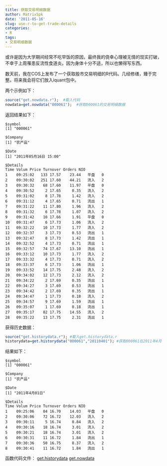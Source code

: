 ```yaml
---
title: 获取交易明细数据
author: MatrixSpk
date: '2011-05-16'
slug: use-r-to-get-trade-details
categories:
- R
tags:
- 交易明细数据
---
```

或许是因为大学期间经常不吃早饭的原因，最终我的侥幸心理被无情的现实打破，不幸于上周罹患反流性食道炎。因为身体十分不适，所以也懒得写东西。

数天前，我在COS上发布了一个获取股市交易明细的R代码。几经修缮，臻于完整。将来我会将它们放入iquant包中。

两个示例如下：

```R
source("get.nowdata.r");  #载入代码
nowdata=get.nowdata("000061");  #获取000061的交易明细数据
```

返回结果如下：

```
$symbol
[1] "000061"

$Company
[1] "农产品"

$Date
[1] "2011年05月16日 15:00"

$Details
Time Volum Price Turnover Orders NIO
1    09:25:02   133 17.57    23.44   平盘   0
2    09:30:02   251 17.60    44.21   流入   2
3    09:30:32    68 17.60    11.97   平盘   0
4    09:30:52     2 17.65     0.35   流入   2
5    09:31:02     8 17.78     1.42   流入   2
6    09:31:12     4 17.65     0.71   流出   1
7    09:31:22    11 17.80     1.96   流入   2
8    09:31:32     6 17.78     1.07   流入   2
9    09:31:42    10 17.66     1.91   平盘   0
10   09:31:47     6 17.73     1.06   流入   2
11   09:32:22    10 17.73     1.77   流入   2
12   09:32:37     3 17.73     0.53   流出   1
13   09:32:47     8 17.73     1.42   流出   1
14   09:32:52     4 17.73     0.71   流出   1
15   09:32:57    74 17.67    13.10   流出   1
16   09:33:12    10 17.73     1.77   流入   2
17   09:33:32     4 17.73     0.71   流入   2
18   09:33:37     6 17.73     1.06   流出   1
19   09:33:52    14 17.75     2.48   流入   2
20   09:34:02    12 17.73     2.12   流入   2
21   09:34:22     2 17.69     0.35   流出   1
22   09:34:27     3 17.69     0.53   流出   1
23   09:34:42     2 17.69     0.35   流出   1
24   09:34:47     1 17.73     0.18   流入   2
25   09:34:57     9 17.69     1.59   流出   1
26   09:35:07     1 17.69     0.18   流出   1
27   09:35:17    82 17.75    14.55   流入   2
28   09:35:22    13 17.75     2.31   流出   1
```

获得历史数据：

```R
source("get.historydata.r"); #载入get.historydata.r
historydata=get.historydata("000061","20110401"); #获取000061在2011年4月1日的交易明细数据
```

结果如下：

```
$symbol
[1] "000061"

$Company
[1] "农产品"

$Date
[1] "2011年4月01日"

$Details
Time Volum Price Turnover Orders NIO
1    09:25:06    84 16.70    14.03   平盘   0
2    09:30:06    72 16.72    12.03   流入   2
3    09:30:11     5 16.74     0.84   流入   2
4    09:30:16    18 16.74     3.01   流入   2
5    09:30:21    18 16.74     3.01   流入   2
6    09:30:31    11 16.72     1.84   流出   1
7    09:30:36    50 16.75     8.37   流入   2
8    09:30:41    11 16.72     1.84   流出   1
```

函数代码文件：
[get.historydata](http://yishuo.org/wp-content/uploads/2011/05/get.historydata.txt)
[get.nowdata](http://yishuo.org/wp-content/uploads/2011/05/get.nowdata.txt)
